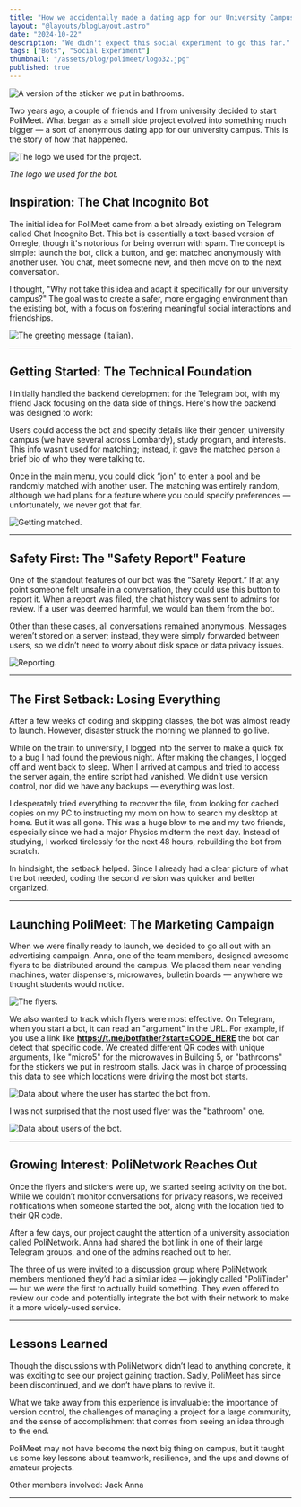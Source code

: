 ```yaml
---
title: "How we accidentally made a dating app for our University Campus."
layout: "@layouts/blogLayout.astro"
date: "2024-10-22"
description: "We didn't expect this social experiment to go this far."
tags: ["Bots", "Social Experiment"]
thumbnail: "/assets/blog/polimeet/logo32.jpg"
published: true
---
```



![A version of the sticker we put in bathrooms.](/assets/blog/polimeet/banner.png)

Two years ago, a couple of friends and I from university decided to start PoliMeet. What began as a small side project evolved into something much bigger — a sort of anonymous dating app for our university campus. This is the story of how that happened.

![The logo we used for the project.](/assets/blog/polimeet/logo32.jpg)

_The logo we used for the bot._

## Inspiration: The Chat Incognito Bot

The initial idea for PoliMeet came from a bot already existing on Telegram called Chat Incognito Bot. This bot is essentially a text-based version of Omegle, though it's notorious for being overrun with spam. The concept is simple: launch the bot, click a button, and get matched anonymously with another user. You chat, meet someone new, and then move on to the next conversation.

I thought, "Why not take this idea and adapt it specifically for our university campus?" The goal was to create a safer, more engaging environment than the existing bot, with a focus on fostering meaningful social interactions and friendships.

![The greeting message (italian).](/assets/blog/polimeet/welcome.png)

---

## Getting Started: The Technical Foundation

I initially handled the backend development for the Telegram bot, with my friend Jack focusing on the data side of things. Here's how the backend was designed to work:

Users could access the bot and specify details like their gender, university campus (we have several across Lombardy), study program, and interests. This info wasn’t used for matching; instead, it gave the matched person a brief bio of who they were talking to.

Once in the main menu, you could click “join” to enter a pool and be randomly matched with another user. The matching was entirely random, although we had plans for a feature where you could specify preferences — unfortunately, we never got that far.

![Getting matched.](/assets/blog/polimeet/match.png)

---

## Safety First: The "Safety Report" Feature

One of the standout features of our bot was the “Safety Report.” If at any point someone felt unsafe in a conversation, they could use this button to report it. When a report was filed, the chat history was sent to admins for review. If a user was deemed harmful, we would ban them from the bot.

Other than these cases, all conversations remained anonymous. Messages weren’t stored on a server; instead, they were simply forwarded between users, so we didn’t need to worry about disk space or data privacy issues.

![Reporting.](/assets/blog/polimeet/report.png)

---

## The First Setback: Losing Everything

After a few weeks of coding and skipping classes, the bot was almost ready to launch. However, disaster struck the morning we planned to go live.

While on the train to university, I logged into the server to make a quick fix to a bug I had found the previous night. After making the changes, I logged off and went back to sleep. When I arrived at campus and tried to access the server again, the entire script had vanished. We didn’t use version control, nor did we have any backups — everything was lost.

I desperately tried everything to recover the file, from looking for cached copies on my PC to instructing my mom on how to search my desktop at home. But it was all gone. This was a huge blow to me and my two friends, especially since we had a major Physics midterm the next day. Instead of studying, I worked tirelessly for the next 48 hours, rebuilding the bot from scratch.

In hindsight, the setback helped. Since I already had a clear picture of what the bot needed, coding the second version was quicker and better organized.

---

## Launching PoliMeet: The Marketing Campaign

When we were finally ready to launch, we decided to go all out with an advertising campaign. Anna, one of the team members, designed awesome flyers to be distributed around the campus. We placed them near vending machines, water dispensers, microwaves, bulletin boards — anywhere we thought students would notice.

![The flyers.](/assets/blog/polimeet/micro2.png)

We also wanted to track which flyers were most effective. On Telegram, when you start a bot, it can read an "argument" in the URL. For example, if you use a link like **https://t.me/botfather?start=CODE_HERE** the bot can detect that specific code. We created different QR codes with unique arguments, like "micro5" for the microwaves in Building 5, or "bathrooms" for the stickers we put in restroom stalls. Jack was in charge of processing this data to see which locations were driving the most bot starts.

![Data about where the user has started the bot from.](/assets/blog/polimeet/locations.jpg)

I was not surprised that the most used flyer was the "bathroom" one.

![Data about users of the bot.](/assets/blog/polimeet/course.jpg)

---

## Growing Interest: PoliNetwork Reaches Out

Once the flyers and stickers were up, we started seeing activity on the bot. While we couldn’t monitor conversations for privacy reasons, we received notifications when someone started the bot, along with the location tied to their QR code.

After a few days, our project caught the attention of a university association called PoliNetwork. Anna had shared the bot link in one of their large Telegram groups, and one of the admins reached out to her. 

The three of us were invited to a discussion group where PoliNetwork members mentioned they’d had a similar idea — jokingly called "PoliTinder" — but we were the first to actually build something. They even offered to review our code and potentially integrate the bot with their network to make it a more widely-used service.

---

## Lessons Learned

Though the discussions with PoliNetwork didn’t lead to anything concrete, it was exciting to see our project gaining traction. Sadly, PoliMeet has since been discontinued, and we don’t have plans to revive it.

What we take away from this experience is invaluable: the importance of version control, the challenges of managing a project for a large community, and the sense of accomplishment that comes from seeing an idea through to the end.

PoliMeet may not have become the next big thing on campus, but it taught us some key lessons about teamwork, resilience, and the ups and downs of amateur projects.

Other members involved:
<Shield icon="mdi:github" url="https://github.com/agent-png">Jack</Shield>
<Shield icon="skill-icons:linkedin" url="https://www.linkedin.com/in/anna-mettifogo-a37751292/">Anna</Shield>

---